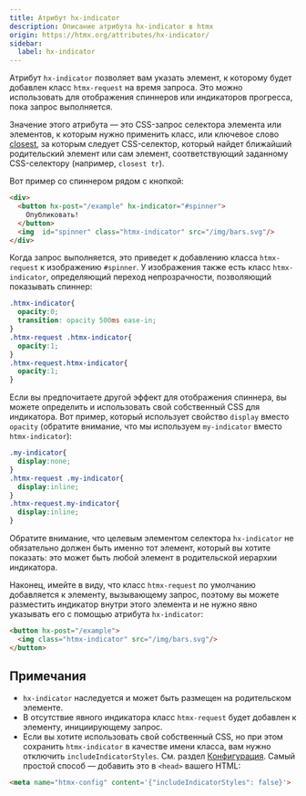 ```yaml
---
title: Атрибут hx-indicator
description: Описание атрибута hx-indicator в htmx
origin: https://htmx.org/attributes/hx-indicator/
sidebar:
  label: hx-indicator
---
```


Атрибут `hx-indicator` позволяет вам указать элемент, к которому будет добавлен класс `htmx-request` на время запроса. Это можно использовать для отображения спиннеров или индикаторов прогресса, пока запрос выполняется.

Значение этого атрибута — это CSS-запрос селектора элемента или элементов, к которым нужно применить класс, или ключевое слово [closest](https://developer.mozilla.org/ru/docs/Web/API/Element/closest), за которым следует CSS-селектор, который найдет ближайший родительский элемент или сам элемент, соответствующий заданному CSS-селектору (например, `closest tr`).

Вот пример со спиннером рядом с кнопкой:

```html wrap
<div>
  <button hx-post="/example" hx-indicator="#spinner">
    Опубликовать!
  </button>
  <img  id="spinner" class="htmx-indicator" src="/img/bars.svg"/>
</div>
```

Когда запрос выполняется, это приведет к добавлению класса `htmx-request` к изображению `#spinner`. У изображения также есть класс `htmx-indicator`, определяющий переход непрозрачности, позволяющий показывать спиннер:

```css
.htmx-indicator{
  opacity:0;
  transition: opacity 500ms ease-in;
}
.htmx-request .htmx-indicator{
  opacity:1;
}
.htmx-request.htmx-indicator{
  opacity:1;
}
```

Если вы предпочитаете другой эффект для отображения спиннера, вы можете определить и использовать свой собственный CSS для индикатора. Вот пример, который использует свойство `display` вместо `opacity` (обратите внимание, что мы используем `my-indicator` вместо `htmx-indicator`):


```css
.my-indicator{
  display:none;
}
.htmx-request .my-indicator{
  display:inline;
}
.htmx-request.my-indicator{
  display:inline;
}
```

Обратите внимание, что целевым элементом селектора `hx-indicator` не обязательно должен быть именно тот элемент, который вы хотите показать: это может быть любой элемент в родительской иерархии индикатора.

Наконец, имейте в виду, что класс `htmx-request` по умолчанию добавляется к элементу, вызывающему запрос, поэтому вы можете разместить индикатор внутри этого элемента и не нужно явно указывать его с помощью атрибута `hx-indicator`:

```html wrap
<button hx-post="/example">
  <img class="htmx-indicator" src="/img/bars.svg"/>
</button>
```

## Примечания

- `hx-indicator` наследуется и может быть размещен на родительском элементе.
- В отсутствие явного индикатора класс `htmx-request` будет добавлен к элементу, инициирующему запрос.
- Если вы хотите использовать свой собственный CSS, но при этом сохранить `htmx-indicator` в качестве имени класса, вам нужно отключить `includeIndicatorStyles`. См. раздел [Конфигурация](/config). Самый простой способ — добавить это в `<head>` вашего HTML:


```html wrap
<meta name="htmx-config" content='{"includeIndicatorStyles": false}'>
```
